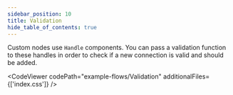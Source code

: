 ```yaml
---
sidebar_position: 10
title: Validation
hide_table_of_contents: true
---
```



Custom nodes use `Handle` components. You can pass a validation function to these handles in order to check if a new connection is valid and should be added.

<CodeViewer codePath="example-flows/Validation" additionalFiles={['index.css']} />

